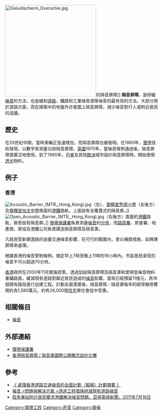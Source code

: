 {{noteTA
|1=zh-tw:隔音牆;zh-cn:隔音屏障;
}}

{{globalize}}
[[File:Geluidscherm_Overschie.jpg|300px]]的隔音屏障]]
'''隔音屏障'''，是紓緩[[噪音|噪音]]的方法，也是緩和[[道路|道路]]，鐵路和工業噪音源等噪音的最有效的方法。大部分用於道路方面，而在建築中的地盤外亦會圍上隔音屏障，減少噪音對行人或附近居民的滋擾。

== 歷史 ==
在20世紀中期，當時車輛正急速增加，而隔音屏障也被發明。在1960年，[[聲學|聲學]]技術發現，以數字來測量功效隔音屏障。[[英國|英國]]1970年，當噪音條例通過後，隔音屏障便廣泛地使用。到了1990年，[[丹麥|丹麥]]及其他[[歐洲|歐洲]]城市設計隔音屏障時，開始使用[[透光|透光]]物料。

== 例子 ==
=== 香港 ===
[[File:Acoustic_Barrier_(MTR,_Hong_Kong).jpg|thumb]]（左）、[[靈糧堂秀德小學|靈糧堂秀德小學]]（左後方）及[[靈糧堂怡文中學|靈糧堂怡文中學]]南面的[[港鐵|港鐵]]路軌，上面設有全覆蓋式的隔音屏。]]
[[File:Open_Acoustic_Barrier_(MTR,_Hong_Kong).jpg|thumb]]（右後方）南面的[[港鐵|港鐵]]路軌，兩旁設有隔音屏。]]
[[環境保護署_(香港)|環境保護署]]負責測量[[噪音|噪音]]的[[分貝|分貝]]，而[[路政署|路政署]]、房屋署、地產商、房協及港鐵公司負責建造隔音屏障及隔音罩。

凡居民受新建道路的過量交通噪音影響，在可行的範圍內，會以補救措施，如興建屏障來處理。

根據香港的噪音管制條例，規定早上7時至晚上11時的16小時內，市區居民承受的噪音不可以超過70分貝。 

[[香港|香港]]政府在2000年11月實施政策，透過加設隔音屏障及隔音罩和使用低噪音物料重鋪路面，緩減現有道路對鄰近居民造成的[[噪音|噪音]]影響。當局已經預留11億元，為18個現有路段進行加建工程。計劃全面落實後，隔音屏障／隔音罩每年的經常維修費用約為1,580萬元，約有26,000個[[住宅|住宅]]單位會從中受惠。

== 相關條目 ==
*[[噪音|噪音]]

== 外部連結 ==
{{commonscat|Noise barriers}}
*[http://www.epd.gov.hk/epd/cindex.html 環境保護署]
*[https://web.archive.org/web/20090210053706/http://noisebarrier-competition.hk/tc/homepage.htm 香港隔音屏障 / 隔音罩國際公開概念設計比賽]
==參考==
*[http://www.epd.gov.hk/epd/tc_chi/environmentinhk/noise/files/dcp-c.pdf 《 處理香港道路交通噪音的全面計劃（擬稿）計劃摘要 》]
*[http://www.epd.gov.hk/epd/tc_chi/environmentinhk/noise/prob_solutions/eng_measures.html 噪音 >問題與解決方案 >透過工程措施紓減現有道路噪音]
*[http://www.hkatvnews.com/v5/news.php?id=151557&d=2011-07-16 旺角東站附近居民要求港鐵解決噪音問題。亞視電視新聞。2011年7月16日]{{dead link|date=2018年5月 |bot=InternetArchiveBot |fix-attempted=yes }}

{{街道與巷道}}
[[Category:環境工程|Category:環境工程]]
[[Category:声音|Category:声音]]
[[Category:降噪|Category:降噪]]